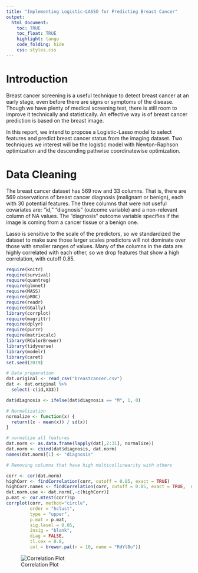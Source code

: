 ```yaml
---
title: "Implementing Logistic-LASSO for Predicting Breast Cancer"
output: 
  html_document:
    toc: TRUE
    toc_float: TRUE
    highlight: tango
    code_folding: hide
    css: styles.css
---
```


# Introduction

Breast cancer screening is a useful technique to detect breast cancer at an early stage, even before there are signs or symptoms of the disease. Though we have plenty of medical screening test, there is still room to improve it technically and statistically. An effective way is of breast cancer prediction is based on the breast image. 

In this report, we intend to propose a Logistic-Lasso model to select features and predict breast cancer status from the imaging dataset. Two techniques we interest will be the logistic model with Newton-Raphson optimization and the descending pathwise coordinatewise optimization.

# Data Cleaning

The breast cancer dataset has 569 row and 33 columns. That is, there are 569 observations of breast cancer diagnosis (malignant or benign), each with 30 potential features. The three columns that were not useful covariates are: "id," "diagnosis" (outcome variable) and a non-relevant column of NA values. The "diagnosis" outcome variable specifies if the image is coming from a cancer tissue or a benign one.

Lasso is sensitive to the scale of the predictors, so we standardized the dataset to make sure those larger scales predictors will not dominate over those with smaller ranges of values. Many of the columns in the data are highly correlated with each other, so we drop features that show a high correlation, with cutoff 0.85.

```r
require(knitr)
require(survival)
require(quantreg)
require(glmnet)
require(MASS)
require(pROC)
require(readr)
require(GGally)
library(corrplot)
require(magrittr)
require(dplyr)
require(purrr)
require(matrixcalc)
library(RColorBrewer)
library(tidyverse)
library(modelr)
library(caret)
set.seed(2019)

# Data preparation
dat.original <- read_csv("breastcancer.csv")
dat <- dat.original %>% 
  select(-c(id,X33))

dat$diagnosis <- ifelse(dat$diagnosis == "M", 1, 0)

# Normalization
normalize <- function(x) {
  return((x - mean(x)) / sd(x))
}

# normalize all features
dat.norm <- as.data.frame(lapply(dat[,2:31], normalize))
dat.norm <- cbind(dat$diagnosis, dat.norm)
names(dat.norm)[1] <- "diagnosis"

# Removing columns that have high multicollinearity with others

corr <- cor(dat.norm) 
highCorr <- findCorrelation(corr, cutoff = 0.85, exact = TRUE) 
highCorr.names <- findCorrelation(corr, cutoff = 0.85, exact = TRUE,  names = TRUE) 
dat.norm.use <- dat.norm[,-c(highCorr)]
p.mat <- cor.mtest(corr)$p 
corrplot(corr, method="circle", 
         order = "hclust", 
         type = "upper",
         p.mat = p.mat, 
         sig.level = 0.05, 
         insig = "blank",
         diag = FALSE,
         tl.cex = 0.8,
         col = brewer.pal(n = 10, name = "RdYlBu"))
```
![Correlation Plot](./pic/corr_plot.png)